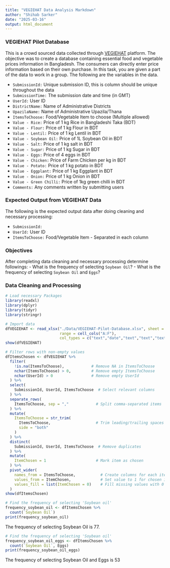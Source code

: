 ```yaml
---
title: "VEGIEHAT Data Analysis Markdown"
author: "Shihab Sarker"
date: "2025-03-16"
output: html_document
---
```


### VEGIEHAT Pilot Database

This is a crowd sourced data collected through [VEGIEHAT](https://vegiehat.org/) platform. The objective was to create a database containing essential food and vegetable prices information in Bangladesh. The consumers can directly enter price information based on their own purchase. In this task, you are given a part of the data to work in a group. The following are the variables in the data.

-   `SubmissionId:` Unique submission ID, this is column should be unique throughout the data
-   `SubmissionTime:` The submission date and time (in GMT)
-   `UserId:` User ID
-   `DistrictName:` Name of Administrative Districts
-   `UpazilaName:` Name of Administrative Upazila/Thana
-   `ItemsToChoose:` Food/Vegetable Item to choose (Multiple allowed)
-   `Value - Rice:` Price of 1 kg Rice in Bangladeshi Taka (BDT)
-   `Value - Flour:` Price of 1 kg Flour in BDT
-   `Value - Lentil:` Price of 1 kg Lentil in BDT
-   `Value - Soybean Oil:` Price of 1L Soybean Oil in BDT
-   `Value - Salt:` Price of 1 kg salt in BDT
-   `Value - Sugar:` Price of 1 kg Sugar in BDT
-   `Value - Eggs:` Price of 4 eggs in BDT
-   `Value - Chicken:` Price of Farm Chicken per kg in BDT
-   `Value - Potato:` Price of 1 kg potato in BDT
-   `Value - Eggplant:` Price of 1 kg Eggplant in BDT
-   `Value - Onion:` Price of 1 kg Onion in BDT
-   `Value - Green Chilli:` Price of 1kg green chilli in BDT
-   `Comments:` Any comments written by submitting users

### Expected Output from VEGIEHAT Data

The following is the expected output data after doing cleaning and necessary processing:

-   `SubmissionId:`
-   `UserId:` User ID
-   `ItemsToChoose:` Food/Vegetable Item - Separated in each column

### Objectives
After completing data cleaning and necessary processing determine followings:
- What is the frequency of selecting `Soybean Oil`?
- What is the frequency of selecting `Soybean Oil` and `Eggs`?

### Data Cleaning and Processing
```r
# Load necessary Packages
library(readxl)
library(dplyr)
library(tidyr)
library(stringr)

# Import data
dfVEGIEHAT <- read_xlsx("./Data/VEGIEHAT-Pilot-Database.xlsx", sheet = "Sheet1",
                        range = cell_cols("A:F"),
                        col_types = c("text","date","text","text","text","text" ))
show(dfVEGIEHAT)
```
```r
# Filter rows with non-empty values
dfItemsChosen <- dfVEGIEHAT %>%
  filter(
    !is.na(ItemsToChoose),            # Remove NA in ItemsToChoose
    nchar(ItemsToChoose) > 0,         # Remove empty ItemsToChoose
    nchar(UserId) > 0                 # Remove empty UserId
  ) %>%
  select(
    SubmissionId, UserId, ItemsToChoose  # Select relevant columns
  ) %>%
  separate_rows(
    ItemsToChoose, sep = ","            # Split comma-separated items
  ) %>%
  mutate(
    ItemsToChoose = str_trim(
      ItemsToChoose,                    # Trim leading/trailing spaces
      side = "both"
    )
  ) %>%
  distinct(
    SubmissionId, UserId, ItemsToChoose  # Remove duplicates
  ) %>%
  mutate(
    ItemChosen = 1                      # Mark item as chosen
  ) %>%
  pivot_wider(
    names_from = ItemsToChoose,           # Create columns for each item
    values_from = ItemChosen,             # Set value to 1 for chosen items
    values_fill = list(ItemChosen = 0)    # Fill missing values with 0
  )
show(dfItemsChosen)
```

```r
# Find the frequency of selecting 'Soybean oil'
frequency_soybean_oil <- dfItemsChosen %>%
  count(`Soybean Oil`)
print(frequency_soybean_oil)
```
The frequency of selecting Soybean Oil is 77.

```r
# Find the frequency of selecting 'Soybean oil'
frequency_soybean_oil_eggs <- dfItemsChosen %>%
  count(`Soybean Oil`, Eggs)
print(frequency_soybean_oil_eggs)
```
The frequency of selecting Soybean Oil and Eggs is 53
